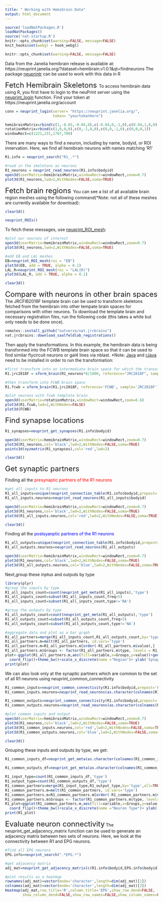 ---
title: " Working with Hemibrain Data"
output: html_document
---

```{r setup, include=FALSE}
source('loadNatPackages.R')
loadNatPackages()
source('nat-startup.R')
knitr::opts_chunk$set(warning=FALSE, message=FALSE)
knit_hooks$set(webgl = hook_webgl)
```

```{r global_options,include=FALSE}
knitr::opts_chunk$set(warning=FALSE, message=FALSE)
```

Data from the Janelia hemibrain release is available at: https://neuprint.janelia.org/?dataset=hemibrain:v1.0.1&qt=findneurons 
The package [neuprintr](http://natverse.org/neuprintr/reference/index.html) can be used to work with this data in R 

<font size=5> Fetch Hemibrain Skeletons </font>
To access hemibrain data using R, you first have to login to the neuPrint server using the [neuprint_login](http://natverse.org/neuprintr/reference/neuprint_login.html) function. Find your token at https://neuprint.janelia.org/account\

```{r,echo=TRUE,results='hide'}
conn = neuprint_login(server= "https://neuprint.janelia.org/",
                      token= "yourtokenhere")
```
```{r, include=FALSE}
hemibrainMatrix=rbind(c(1,-0.03,-0.04,0),c(-0.04,0,-1,0),c(0.04,1,0,0),c(0,0,0,1))
rotationMatrix=rbind(c(1,0,0,0),c(0,-1,0,0),c(0,0,-1,0),c(0,0,0,1))
windowRect=c(1221,231,1767,700)
```
There are many ways to find a neuron, including by name, bodyid, or ROI innervation. Here, we find all hemibrain neurons with names matching 'R1'
```{r, webgl=TRUE, echo=TRUE}
R1.info = neuprint_search("R1_.*")

#read in the skeletons as neurons 
R1_neurons = neuprint_read_neurons(R1.info$bodyid)
open3d(userMatrix=hemibrainMatrix,windowRect=windowRect,zoom=0.7)
plot3d(R1_neurons,lwd=2,WithNodes=FALSE,soma=TRUE)
```
<font size=5> Fetch brain regions </font>
You can see a list of all available brain region meshes using the following command(*Note: not all of these meshes are currently available for download):
```{r,include=FALSE}
clear3d()
```
```{r}
neuprint_ROIs()
```
To fetch these messages, use [neuprint_ROI_mesh](http://natverse.org/neuprintr/reference/neuprint_ROI_mesh.html): 
```{r, webgl=TRUE, echo=TRUE}
#plot our neurons of interest 
open3d(userMatrix=hemibrainMatrix,windowRect=windowRect,zoom=0.7)
plot3d(R1_neurons,lwd=2,WithNodes=FALSE,soma=TRUE)

#add EB and LAL meshes 
EB=neuprint_ROI_mesh(roi = "EB")
plot3d(EB, add = TRUE, alpha = 0.1)
LAL_R=neuprint_ROI_mesh(roi = "LAL(R)")
plot3d(LAL_R, add = TRUE, alpha = 0.1)
```
```{r,include=FALSE}
clear3d()
```
<font size=5> Compare with neurons in other brain spaces</font>
The JRCFIB2018F template brain can be used to transform skeletons fetched from the hemibrain into other tempate brain spaces for comparisons with other neurons. To download the template brain and necessary registration files, run the following code (this takes a while but only needs to be done once).
```{r,echo=TRUE,results='hide',message=FALSE,warning=FALSE,eval=FALSE}
remotes::install_github("natverse/nat.jrcbrains")
nat.jrcbrains::download_saalfeldlab_registrations()
```
Then apply the transformations. In this example, the hemibrain data is being transformed into the FCWB template brain space so that it can be used to find similar flycircuit neurons or gal4 lines via nblast. 
*Note: [Java](https://www.oracle.com/java/technologies/javase-downloads.html) and [rJava](https://github.com/s-u/rJava) need to be installed in order to run the transformation: 
```{r, webgl=TRUE, echo=TRUE,results='hide',message=FALSE,warning=FALSE}
#first transform into an intermediate brain space for which the transofrmation is defined 
R1.jrc2018F = xform_brain(R1_neurons*8/1000, reference="JRC2018F", sample="JRCFIB2018F")

#then transform into FCWB brain space 
R1.fcwb = xform_brain(R1.jrc2018F, reference='FCWB', sample='JRC2018F')

#plot neurons with fcwb template brain 
open3d(userMatrix=rotationMatrix,windowRect=windowRect,zoom=0.6)
plot3d(R1.fcwb,lwd=2,WithNodes=FALSE)
plot3d(FCWB)
```

<font size=5> Find synapse locations</font>
```{r, webgl=TRUE, echo=TRUE,results='hide'}
R1_synapses=neuprint_get_synapses(R1.info$bodyid)

open3d(userMatrix=hemibrainMatrix,windowRect=windowRect,zoom=0.7)
plot3d(R1_neurons,col='black',lwd=2,WithNodes=FALSE,soma=TRUE)
points3d(xyzmatrix(R1_synapses),col='red',lwd=2)
```
```{r,include=FALSE}
clear3d()
```
<font size=5> Get synaptic partners</font>

Finding all the <span style="color:red"> presynaptic partners of the R1 neurons 
```{r,webgl=TRUE, echo=TRUE,results='hide'}
#get all inputs to R1 neurons 
R1_all_inputs=unique(neuprint_connection_table(R1.info$bodyid,prepost='PRE')$partner)
R1_all_inputs.neurons=neuprint_read_neurons(R1_all_inputs$bodyid)

open3d(userMatrix=hemibrainMatrix,windowRect=windowRect,zoom=0.7)
plot3d(R1_neurons,col='black',lwd=2,WithNodes=FALSE,soma=TRUE)
plot3d(R1_all_inputs.neurons,col='red',lwd=2,WithNodes=FALSE,soma=TRUE)
```
```{r,include=FALSE}
clear3d()
```
Finding all the <span style="color:blue"> postsyanptic partners of the R1 neurons 
```{r,webgl=TRUE,echo=TRUE,results='hide'}
R1_all_outputs=unique(neuprint_connection_table(R1.info$bodyid,prepost='POST')$partner)
R1_all_outputs.neurons=neuprint_read_neurons(R1_all_outputs)

open3d(userMatrix=hemibrainMatrix,windowRect=windowRect,zoom=0.7)
plot3d(R1_neurons,col='black',lwd=2,WithNodes=FALSE,soma=TRUE)
plot3d(R1_all_outputs.neurons,col='blue',lwd=2,WithNodes=FALSE,soma=TRUE)

```
Next,group these inptus and outputs by type 
```{r, webgl=TRUE, echo=TRUE,results='hide'}
library(plyr)
#group the inputs by type 
R1_all_inputs_count=count(neuprint_get_meta(R1_all_inputs),'type')
R1_all_inputs_count=subset(R1_all_inputs_count,freq>5)
R1_all_inputs_count=subset(R1_all_inputs_count,type!='NA')

#group the outputs by type 
R1_all_outputs_count=count(neuprint_get_meta(R1_all_outputs),'type')
R1_all_outputs_count=subset(R1_all_outputs_count,freq>5)
R1_all_outputs_count=subset(R1_all_outputs_count,type!='NA')

#aggregate data and plot as a bar graph 
R1_all_partners=merge(R1_all_inputs_count,R1_all_outputs_count,by='type',all=TRUE)
R1_all_partners.m=melt(R1_all_partners, id.vars='type')
R1_all_partners.m=R1_all_partners.m[order(-R1_all_partners.m$value),]
R1_all_partners.m$Groups <- factor(R1_all_partners.m$type, levels = R1_all_partners[order(R1_all_partners$freq.x),]$type)
plot<-ggplot(R1_all_partners.m,aes(fill=variable,x=Groups,y=value))+geom_bar(stat="identity")+
  coord_flip()+theme_bw()+scale_x_discrete(name ="Region")+ ylab('Synapse Count')+theme(legend.position="none")+scale_fill_manual(values=c("red","blue"))
print(plot)
```

We can also look only at the synaptic partners which are common to the set of all R1 neurons using neuprint_common_connectivity

```{r,echo=TRUE,results='hide'}
R1_common_inputs=neuprint_common_connectivity(R1.info$bodyid,prepost='PRE')
R1_common_inputs.neurons=neuprint_read_neurons(as.character(colnames(R1_common_inputs)))

R1_common_outputs=neuprint_common_connectivity(R1.info$bodyid,prepost='POST')
R1_common_outputs.neurons=neuprint_read_neurons(as.character(colnames(R1_common_outputs)))
```
```{r, webgl=TRUE, echo=TRUE,results='hide',message=FALSE,warning=FALSE}
#plot common inputs and output 
open3d(userMatrix=hemibrainMatrix,windowRect=windowRect,zoom=0.7)
plot3d(R1_neurons,col='black',lwd=2,WithNodes=FALSE,soma=TRUE)
plot3d(R1_common_inputs.neurons,col='red',lwd=2,WithNodes=FALSE,soma=TRUE)
plot3d(R1_common_outputs.neurons,col='blue',lwd=2,WithNodes=FALSE,soma=TRUE)
```
```{r,include=FALSE}
clear3d()
```
Grouping these inputs and outputs by type, we get: 
```{r, webgl=TRUE, echo=FALSE,results='hide',message=FALSE,warning=FALSE}
R1_common_inputs_df=neuprint_get_meta(as.character(colnames(R1_common_inputs)))

R1_common_outputs_df=neuprint_get_meta(as.character(colnames(R1_common_outputs)))

R1_input_type=count(R1_common_inputs_df,'type')
R1_output_type=count(R1_common_outputs_df,'type')
R1_common_partners=merge(R1_input_type,R1_output_type,by='type',all=TRUE)
R1_common_partners.m=melt(R1_common_partners, id.vars='type')
R1_common_partners.m=R1_common_partners.m[order(-R1_common_partners.m$value),]
R1_common_partners.m$Groups <- factor(R1_common_partners.m$type, levels = R1_common_partners[order(R1_common_partners$freq.y),]$type)
R1_plot=ggplot(R1_common_partners.m,aes(fill=variable,x=Groups,y=value))+geom_bar(stat="identity")+ ggtitle('R1a common partners')+
  coord_flip()+theme_bw()+scale_x_discrete(name ="Neuron Type")+ ylab('# Connections')+theme(legend.position="none")+scale_fill_manual(values=c("red","blue"))
print(R1_plot)
```

<font size=5> Evaluate neuron connectivity</font>
The neuprint_get_adjacency_matrix function can be used to generate an adjacency matrix between two sets of neurons. Here, we look at the connectivity between R1 and EPG neurons. 
```{r, webgl=TRUE, echo=TRUE,results='hide',message=FALSE,warning=FALSE}

#find all EPG neurons 
EPG.info=neuprint_search(".*EPG.*")

#get adjacency matrix 
adj_mat=neuprint_get_adjacency_matrix(c(R1.info$bodyid,EPG.info$bodyid))

#plot results as a heatmap
rownames(adj_mat)=vector(mode='character',length=dim(adj_mat)[1])
colnames(adj_mat)=vector(mode='character',length=dim(adj_mat)[2])
Heatmap(adj_mat,row_title='R',column_title='EPG',show_row_dend=FALSE,
        show_column_dend=FALSE,show_row_names=FALSE,show_column_names=FALSE,heatmap_legend_param=list(title='weight'))

```

